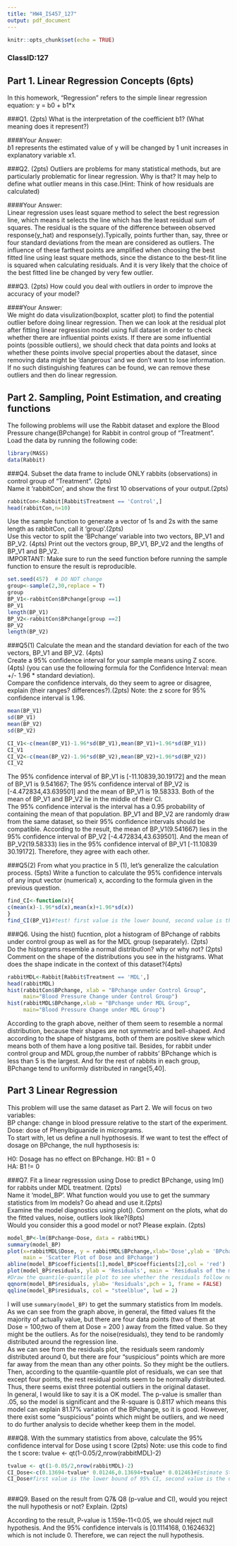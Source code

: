```yaml
---
title: "HW4_IS457_127"
output: pdf_document
---
```


```r
knitr::opts_chunk$set(echo = TRUE)
```
### ClassID:127

## Part 1. Linear Regression Concepts (6pts)
In this homework, "Regression" refers to the simple linear regression equation: y = b0 + b1*x

###Q1. (2pts)
What is the interpretation of the coefficient b1? (What meaning does it represent?)  

####Your Answer:  
$b1$ represents the estimated value of y will be changed by 1 unit increases in explanatory variable x1.


###Q2. (2pts)
Outliers are problems for many statistical methods, but are particularly problematic for linear regression. Why is that? It may help to define what outlier means in this case.(Hint: Think of how residuals are calculated)  

####Your Answer:  
Linear regression uses least square method to select the best regression line, which means it selects the line which has the least residual sum of squares. The residual is the square of the difference between observed response(y_hat) and response(y).Typically, points further than, say, three or four standard deviations from the mean are considered as outliers. The influence of these farthest points are amplified when choosing the best fitted line using least square methods, since the distance to the best-fit line is squared when calculating residuals. And it is very likely that the choice of the best fitted line be changed by very few outlier.

###Q3. (2pts)
How could you deal with outliers in order to improve the accuracy of your model?  

####Your Answer:  
We might do data visulization(boxplot, scatter plot) to find the potential outlier before doing linear regression. Then we can look at the residual plot after fitting linear regression model using full dataset in order to check whether there are influential points exists. If there are some influential points (possible outliers), we should check that data points and looks at whether these points involve special properties about the dataset, since removing data might be 'dangerous' and we don't want to lose information. If no such distinguishing features can be found, we can remove these outliers and then do linear regression.


## Part 2. Sampling, Point Estimation, and creating functions
The following problems will use the Rabbit dataset and explore the Blood Pressure change(BPchange) for Rabbit in control group of "Treatment".  
Load the data by running the following code:
```r
library(MASS)
data(Rabbit)
```
###Q4. 
Subset the data frame to include ONLY rabbits (observations) in control group of "Treatment". (2pts)  
Name it 'rabbitCon', and show the first 10 observations of your output.(2pts)  
```r
rabbitCon<-Rabbit[Rabbit$Treatment == 'Control',]
head(rabbitCon,n=10)
```
Use the sample function to generate a vector of 1s and 2s with the same length as rabbitCon, call it 'group'.(2pts)  
Use this vector to split the 'BPchange' variable into two vectors, BP_V1 and BP_V2. (4pts) Print out the vectors group, BP_V1, BP_V2 and the lengths of BP_V1 and BP_V2.  
IMPORTANT: Make sure to run the seed function before running the sample function to ensure the result is reproducible.  
```r
set.seed(457)  # DO NOT change
group<-sample(2,30,replace = T)
group
BP_V1<-rabbitCon$BPchange[group ==1]
BP_V1
length(BP_V1)
BP_V2<-rabbitCon$BPchange[group ==2]
BP_V2
length(BP_V2)

```

###Q5(1)
Calculate the mean and the standard deviation for each of the two vectors, BP_V1 and BP_V2. (4pts)  
Create a 95% confidence interval for your sample means using Z score.(4pts) (you can use the following formula for the Confidence Interval: mean +/- 1.96 * standard deviation).  
Compare the confidence intervals, do they seem to agree or disagree, explain (their ranges? differences?).(2pts)
Note: the z score for 95% confidence interval is 1.96.
```r
mean(BP_V1)
sd(BP_V1)
mean(BP_V2)
sd(BP_V2)

CI_V1<-c(mean(BP_V1)-1.96*sd(BP_V1),mean(BP_V1)+1.96*sd(BP_V1))
CI_V1
CI_V2<-c(mean(BP_V2)-1.96*sd(BP_V2),mean(BP_V2)+1.96*sd(BP_V2))
CI_V2

```
The 95% confidence interval of BP_V1 is [-11.10839,30.19172] and the mean of BP_V1 is 9.541667; The 95% confidence interval of BP_V2 is [-4.472834,43.639501] and the mean of BP_V1 is 19.58333. Both of the mean of BP_V1 and BP_V2 lie in the middle of their CI.  
The 95% confidence interval is the interval has a 0.95 probability of containing the mean of that population. BP_V1 and BP_V2 are randomly draw from the same dataset, so their 95% confidence intervals should be compatible. According to the result, the mean of BP_V1(9.541667) lies in the 95% confidence interval of BP_V2 [-4.472834,43.639501]. And the mean of BP_V2(19.58333) lies in the 95% confidence interval of BP_V1 [-11.10839  30.19172]. Therefore, they agree with each other.

###Q5(2) From what you practice in 5 (1), let's generalize the calculation process. (5pts)
Write a function to calculate the 95% confidence intervals of any input vector (numerical) x, according 
to the formula given in the previous question.
```r

find_CI<-function(x){
c(mean(x)-1.96*sd(x),mean(x)+1.96*sd(x))
}
find_CI(BP_V1)#test! first value is the lower bound, second value is the upper bound.
```
###Q6. 
Using the hist() fucntion, plot a histogram of BPchange of rabbits under control group as well as for the MDL group (separately). (2pts)  
Do the histograms resemble a normal distribution? why or why not? (2pts)  
Comment on the shape of the distributions you see in the histgrams. What does the shape indicate in the context of this dataset?(4pts) 
```r
rabbitMDL<-Rabbit[Rabbit$Treatment == 'MDL',]
head(rabbitMDL)
hist(rabbitCon$BPchange, xlab = "BPchange under Control Group", 
     main="Blood Pressure Change under Control Group")
hist(rabbitMDL$BPchange,xlab = "BPchange under MDL Group", 
     main="Blood Pressure Change under MDL Group")
```


According to the graph above, neither of them seem to resemble a normal distribution, because their shapes are not symmetric and bell-shaped. And according to the shape of histgrams, both of them are positive skew which means  both of them have a long positive tail. Besides, for rabbit under control group and MDL group,the number of rabbits' BPchange which is less than 5 is the largest. And for the rest of rabbits in each group, BPchange tend to uniformly distributed in range[5,40].

## Part 3 Linear Regression
This problem will use the same dataset as Part 2. We will focus on two variables:  
BP change: change in blood pressure relative to the start of the experiment.  
Dose: dose of Phenylbiguanide in micrograms.  
To start with, let us define a null hypthosesis. If we want to test the effect of dosage on BPchange, the null hypthosesis is:    

H0: Dosage has no effect on BPchange. H0: B1 = 0  
HA: B1 != 0

###Q7.
Fit a linear regresssion using Dose to predict BPchange, using lm() for rabbits under MDL treatment. (2pts)  
Name it 'model_BP'. What function would you use to get the summary statistics from lm models? Go ahead and use it.(2pts)   
Examine the model diagnostics using plot(). Comment on the plots, what do the fitted values, noise, outliers look like?(8pts)  
Would you consider this a good model or not? Please explain. (2pts)
```r
model_BP<-lm(BPchange~Dose, data = rabbitMDL)
summary(model_BP)
plot(x=rabbitMDL$Dose, y = rabbitMDL$BPchange,xlab='Dose',ylab = 'BPchange',
     main = 'Scatter Plot of Dose and BPchange')
abline(model_BP$coefficients[1],model_BP$coefficients[2],col = 'red')
plot(model_BP$residuals, ylab = 'Residuals', main = 'Residuals of the model_BP' )
#Draw the quantile-quantile plot to see whether the residuals follow normal distribution
qqnorm(model_BP$residuals, ylab= 'Residuals',pch = 1, frame = FALSE)
qqline(model_BP$residuals, col = "steelblue", lwd = 2)

```


I will use `summary(model_BP)` to get the summary statistics from lm models.  
As we can see from the graph above, in general, the fitted values fit the majority of actually value, but there are four data points (two of them at Dose = 100;two of them at Dose = 200 ) away from the fitted value. So they might be the outliers. As for the noise(residuals), they tend to be randomly distributed around the regression line.  
As we can see from the residuals plot, the residuals seem randomly distributed around 0, but there are four "suspicious" points which are more far away from the mean than any other points. So they might be the outliers. Then, according to the quantile-quantile plot of residuals, we can see that except four points, the rest residual points seem to be normally distributed. Thus, there seems exist three potential outliers in the original dataset.  
In general, I would like to say it is a OK model. The p-value is smaller than .05, so the model is significant and the R-square is 0.8117 which means this model can explain 81.17% variation of the BPchange, so it is good. However, there exist some "suspicious" points which might be outliers, and we need to do further analysis to decide whether keep them in the model.

###Q8.
With the summary statistics from above, calculate the 95% confidence interval for Dose using t score (2pts) Note: use this code to find the t score: tvalue <- qt(1-0.05/2,nrow(rabbitMDL)-2)
```r
tvalue <- qt(1-0.05/2,nrow(rabbitMDL)-2)
CI_Dose<-c(0.13694-tvalue* 0.01246,0.13694+tvalue* 0.01246)#Estimate Std = 0.13694; Std.Error = 0.01246
CI_Dose#first value is the lower bound of 95% CI, second value is the upper bound.
                                                 
```
###Q9.
Based on the result from Q7& Q8 (p-value and CI), would you reject the null hypothesis or not? Explain. (2pts)  

According to the result, P-value is 1.159e-11<0.05, we should reject null hypothesis. And the 95% confidence intervals is [0.1114168, 0.1624632] which is not include 0. Therefore, we can reject the null hypothesis.

